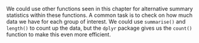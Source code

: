 We could use other functions seen in this chapter for alternative
summary statistics within these functions. A common task is to check on
how much data we have for each group of interest. We could use
`summarise()` and `length()` to count up the data, but
the `dplyr` package gives us the `count()` function to
make this even more efficient. 

